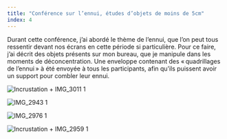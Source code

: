 ```yaml
---
title: "Conférence sur l’ennui, études d’objets de moins de 5cm"
index: 4
---
```


Durant cette conférence, j’ai abordé le thème de l’ennui, que l’on peut tous ressentir devant nos écrans en cette période si particulière. Pour ce faire, j’ai décrit des objets présents sur mon bureau, que je manipule dans les moments de déconcentration. Une enveloppe contenant des « quadrillages de l’ennui » à été envoyée à tous les participants, afin qu’ils puissent avoir un support pour combler leur ennui.

![Incrustation + IMG_3011 1](./Incrustation_+_IMG_3011_1.jpg)

![IMG_2943 1](./IMG_2943_1.jpg)

![IMG_2976 1](./IMG_2976_1.jpg)

![Incrustation + IMG_2959 1](./Incrustation_+_IMG_2959_1.jpg)
